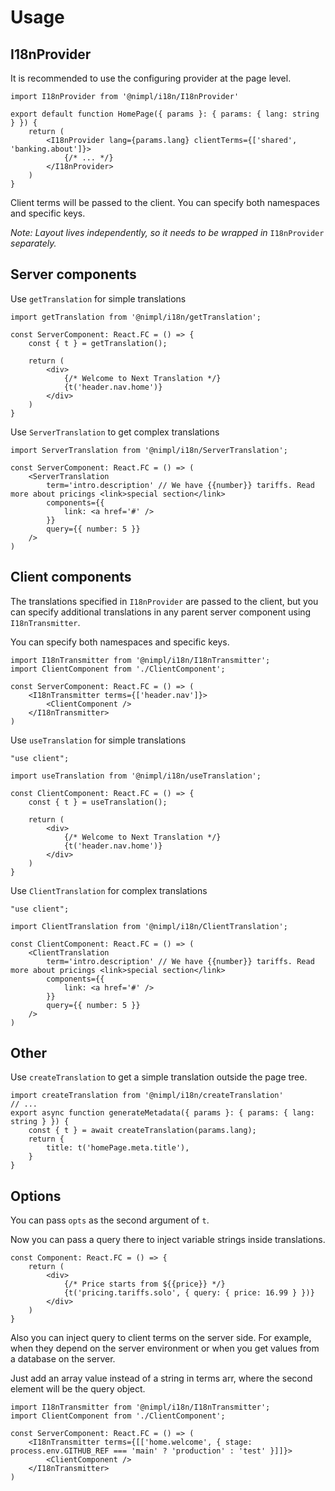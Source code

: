 # Usage

## I18nProvider

It is recommended to use the configuring provider at the page level.

```tsx
import I18nProvider from '@nimpl/i18n/I18nProvider'

export default function HomePage({ params }: { params: { lang: string } }) {
    return (
        <I18nProvider lang={params.lang} clientTerms={['shared', 'banking.about']}>
            {/* ... */}
        </I18nProvider>
    )
}
```

Client terms will be passed to the client. You can specify both namespaces and specific keys.

*Note: Layout lives independently, so it needs to be wrapped in* `I18nProvider` *separately.*

## Server components

Use `getTranslation` for simple translations

```tsx
import getTranslation from '@nimpl/i18n/getTranslation';

const ServerComponent: React.FC = () => {
    const { t } = getTranslation();

    return (
        <div>
            {/* Welcome to Next Translation */}
            {t('header.nav.home')}
        </div>
    )
}
```

Use `ServerTranslation` to get complex translations

```tsx
import ServerTranslation from '@nimpl/i18n/ServerTranslation';

const ServerComponent: React.FC = () => (
    <ServerTranslation
        term='intro.description' // We have {{number}} tariffs. Read more about pricings <link>special section</link>
        components={{
            link: <a href='#' />
        }}
        query={{ number: 5 }}
    />
)
```

## Client components

The translations specified in `I18nProvider` are passed to the client, but you can specify additional translations in any parent server component using `I18nTransmitter`.

You can specify both namespaces and specific keys.

```tsx
import I18nTransmitter from '@nimpl/i18n/I18nTransmitter';
import ClientComponent from './ClientComponent';

const ServerComponent: React.FC = () => (
    <I18nTransmitter terms={['header.nav']}>
        <ClientComponent />
    </I18nTransmitter>
)
```

Use `useTranslation` for simple translations

```tsx
"use client";

import useTranslation from '@nimpl/i18n/useTranslation';

const ClientComponent: React.FC = () => {
    const { t } = useTranslation();

    return (
        <div>
            {/* Welcome to Next Translation */}
            {t('header.nav.home')}
        </div>
    )
}
```

Use `ClientTranslation` for complex translations

```tsx
"use client";

import ClientTranslation from '@nimpl/i18n/ClientTranslation';

const ClientComponent: React.FC = () => (
    <ClientTranslation
        term='intro.description' // We have {{number}} tariffs. Read more about pricings <link>special section</link>
        components={{
            link: <a href='#' />
        }}
        query={{ number: 5 }}
    />
)
```

## Other

Use `createTranslation` to get a simple translation outside the page tree.

```tsx
import createTranslation from '@nimpl/i18n/createTranslation'
// ...
export async function generateMetadata({ params }: { params: { lang: string } }) {
    const { t } = await createTranslation(params.lang);
    return {
        title: t('homePage.meta.title'),
    }
}
```

## Options

You can pass `opts` as the second argument of `t`.

Now you can pass a query there to inject variable strings inside translations.

```tsx
const Component: React.FC = () => {
    return (
        <div>
            {/* Price starts from ${{price}} */}
            {t('pricing.tariffs.solo', { query: { price: 16.99 } })}
        </div>
    )
}
```

Also you can inject query to client terms on the server side. For example, when they depend on the server environment or when you get values from a database on the server.

Just add an array value instead of a string in terms arr, where the second element will be the query object.

```tsx
import I18nTransmitter from '@nimpl/i18n/I18nTransmitter';
import ClientComponent from './ClientComponent';

const ServerComponent: React.FC = () => (
    <I18nTransmitter terms={[['home.welcome', { stage: process.env.GITHUB_REF === 'main' ? 'production' : 'test' }]]}>
        <ClientComponent />
    </I18nTransmitter>
)
```